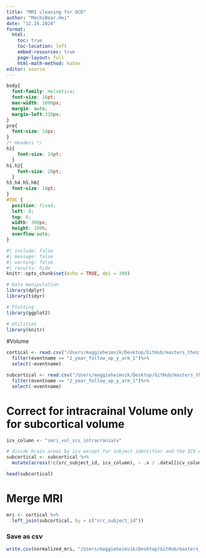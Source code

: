 ```yaml
---
title: "MRI cleaning for OCD"
author: "MochiBear.Hei"
date: "12.16.2024"
format:
  html:
    toc: true
    toc-location: left
    embed-resources: true
    page-layout: full
    html-math-method: katex
editor: source
---
```


```css
body{
  font-family: Helvetica;
  font-size: 16pt;
  max-width: 1000px;
  margin: auto;
  margin-left:310px;
}
pre{
  font-size: 14px;
}
/* Headers */
h1{
    font-size: 24pt;
  }
h1,h2{
    font-size: 20pt;
  }
h3,h4,h5,h6{
  font-size: 18pt;
}
#TOC {
  position: fixed;
  left: 0;
  top: 0;
  width: 300px;
  height: 100%;
  overflow:auto;
}
```


```r
#| include: false
#| message: false
#| warning: false
#| results: hide
knitr::opts_chunk$set(echo = TRUE, dpi = 300)

# Data manipulation
library(dplyr)
library(tidyr)

# Plotting
library(ggplot2)

# Utilities
library(knitr)
```

#Volume 

```r
cortical <- read.csv("/Users/maggieheimvik/Desktop/GitHub/masters_thesis/Data/core/imaging/mri_y_smr_vol_dst.csv")%>%
  filter(eventname == "2_year_follow_up_y_arm_1")%>%
  select(-eventname)

subcortical <- read.csv("/Users/maggieheimvik/Desktop/GitHub/masters_thesis/Data/core/imaging/mri_y_smr_vol_aseg.csv")%>%
  filter(eventname == "2_year_follow_up_y_arm_1")%>%
  select(-eventname)
```

# Correct for intracrainal Volume only for subcortical volume
```r
icv_column <- "smri_vol_scs_intracranialv"

# divide brain areas by icv except for subject identifier and the ICV column
subcortical <- subcortical %>%
  mutate(across(!c(src_subject_id, icv_column), ~ .x / .data[[icv_column]]))

head(subcortical)

```

# Merge MRI
```r
mri <- cortical %>%
  left_join(subcortical, by = c("src_subject_id")) 
```


### Save as csv
```r
write.csv(normalized_mri, "/Users/maggieheimvik/Desktop/GitHub/masters_thesis/Data/ocd/mri.csv", row.names = FALSE)
```

